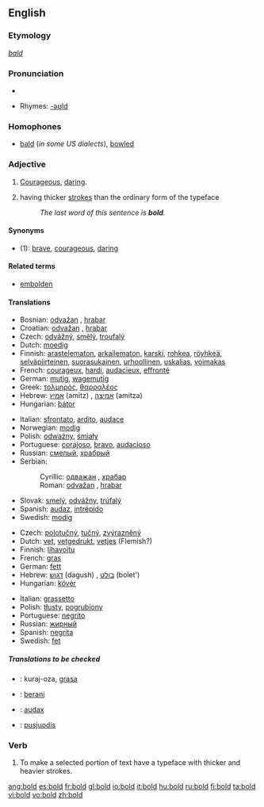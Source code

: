 {{wikipedia|dab=bold (disambiguation)|bold}}
==English==

===Etymology===
{{OE.}} ''[[bald]]''

===Pronunciation===
*{{audio|en-us-bold.ogg|Audio (US)}}

*Rhymes: [[Rhymes:English:-əʊld|-əʊld]]

===Homophones===
*[[bald]] (''in some US dialects''), [[bowl]]ed

===Adjective===
{{wikipedia|bold|bold (typography)}}
{{en-adj|er}}

# [[courageous|Courageous]], [[daring]].
# {{context|of a typeface}} having thicker [[stroke]]s than the ordinary form of the typeface
#: ''The last word of this sentence is '''bold'''.''

====Synonyms====
*(1): [[brave]], [[courageous]], [[daring]]

====Related terms====
*[[embolden]]

====Translations====
{{trans-top|Courageous, daring}}
*Bosnian: [[odvažan]] {{m}}, [[hrabar]] {{m}}
*Croatian: [[odvažan]] {{m}}, [[hrabar]] {{m}}
*Czech: [[odvážný]], [[smělý]], [[troufalý]]
*Dutch: [[moedig]]
*Finnish: [[arastelematon]], [[arkailematon]], [[karski]], [[rohkea]], [[röyhkeä]], [[selväpiirteinen]], [[suorasukainen]], [[urhoollinen]], [[uskalias]], [[voimakas]]
*French: [[courageux]], [[hardi]], [[audacieux]], [[effronté]]
*German: [[mutig]], [[wagemutig]]
*Greek: [[τολμηρός]], [[θαρραλέος]]
*Hebrew: [[אמיץ]] (amitz) {{m}}, [[אמיצה]] (amitza) {{f}}
*Hungarian: [[bátor]]
{{trans-mid}}
*Italian: [[sfrontato]], [[ardito]], [[audace]]
*Norwegian: [[modig]]
*Polish: [[odważny]], [[śmiały]]
*Portuguese: [[corajoso]], [[bravo]], [[audacioso]]
*Russian: [[смелый]], [[храбрый]]
*Serbian:
*:Cyrillic: [[одважан]] {{m}}, [[храбар]] {{m}}
*:Roman: [[odvažan]] {{m}}, [[hrabar]] {{m}}
*Slovak: [[smelý]], [[odvážny]], [[trúfalý]]
*Spanish: [[audaz]], [[intrépido]]
*Swedish: [[modig]]
{{trans-bottom}}

{{trans-top|having thicker strokes than the ordinary form of the typeface}}
*Czech: [[:cs:polotučný|polotučný]], [[:cs:tučný|tučný]], [[:cs:zvýrazněný|zvýrazněný]]
*Dutch: [[vet]], [[vetgedrukt]], [[vetjes]] (Flemish?)
*Finnish: [[lihavoitu]]
*French: [[gras]]
*German: [[fett]]
*Hebrew: [[דגוש]] (dagush) {{m}}, [[בולט]] (bolet') {{m}}
*Hungarian: [[kövér]]
{{trans-mid}}
*Italian: [[grassetto]]
*Polish: [[tłusty]], [[pogrubiony]]
*Portuguese: [[negrito]]
*Russian: [[жирный]]
*Spanish: [[negrita]]
*Swedish: [[fet]]
{{trans-bottom}}

=====Translations to be checked=====
{{checktrans}}
{{top}}
*{{ttbc|Ido}}: kuraj-oza, [[grasa]]
*{{ttbc|Indonesian}}: [[:id:berani|berani]]
{{mid}}
*{{ttbc|Latin}}: [[audax]]
*{{ttbc|Lithuanian}}: [[pusjuodis]]
{{bottom}}

===Verb===
{{en-verb}}

# To make a selected portion of text have a typeface with thicker and heavier strokes.

[[ang:bold]]
[[es:bold]]
[[fr:bold]]
[[gl:bold]]
[[io:bold]]
[[it:bold]]
[[hu:bold]]
[[ru:bold]]
[[fi:bold]]
[[ta:bold]]
[[vi:bold]]
[[vo:bold]]
[[zh:bold]]